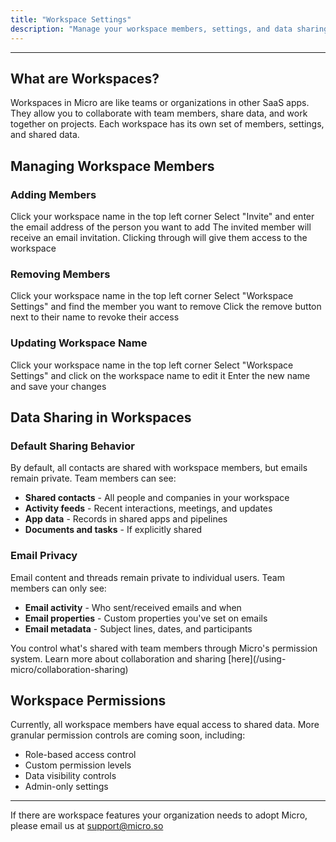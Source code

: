```yaml
---
title: "Workspace Settings"
description: "Manage your workspace members, settings, and data sharing preferences"
---
```



---
## What are Workspaces?

Workspaces in Micro are like teams or organizations in other SaaS apps. They allow you to collaborate with team members, share data, and work together on projects. Each workspace has its own set of members, settings, and shared data.

## Managing Workspace Members

### Adding Members

<Steps>
<Step title="Access Invite Menu">
  Click your workspace name in the top left corner
</Step>

<Step title="Send Invitation">
  Select "Invite" and enter the email address of the person you want to add
</Step>

<Step title="Member Access">
  The invited member will receive an email invitation. Clicking through will give them access to the workspace
</Step>
</Steps>

### Removing Members

<Steps>
<Step title="Access Workspace Settings">
  Click your workspace name in the top left corner
</Step>

<Step title="Manage Members">
  Select "Workspace Settings" and find the member you want to remove
</Step>

<Step title="Remove Access">
  Click the remove button next to their name to revoke their access
</Step>
</Steps>

### Updating Workspace Name

<Steps>
<Step title="Access Settings">
  Click your workspace name in the top left corner
</Step>

<Step title="Edit Name">
  Select "Workspace Settings" and click on the workspace name to edit it
</Step>

<Step title="Save Changes">
  Enter the new name and save your changes
</Step>
</Steps>

## Data Sharing in Workspaces

### Default Sharing Behavior

By default, all contacts are shared with workspace members, but emails remain private. Team members can see:

- **Shared contacts** - All people and companies in your workspace
- **Activity feeds** - Recent interactions, meetings, and updates
- **App data** - Records in shared apps and pipelines
- **Documents and tasks** - If explicitly shared

### Email Privacy

Email content and threads remain private to individual users. Team members can only see:

- **Email activity** - Who sent/received emails and when
- **Email properties** - Custom properties you've set on emails
- **Email metadata** - Subject lines, dates, and participants

<Note>
You control what's shared with team members through Micro's permission system. Learn more about collaboration and sharing [here](/using-micro/collaboration-sharing)
</Note>

## Workspace Permissions

Currently, all workspace members have equal access to shared data. More granular permission controls are coming soon, including:

- Role-based access control
- Custom permission levels
- Data visibility controls
- Admin-only settings

---

If there are workspace features your organization needs to adopt Micro, please email us at [support@micro.so](mailto:support@micro.so)


